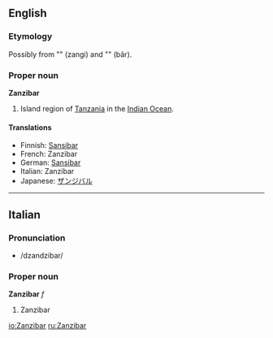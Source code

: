 {{wikipedia}}
==English==

===Etymology===
Possibly from {{Pers.}} "{{FAchar|[[زنگی]]}}" (zangi) and "{{FAchar|[[بار]]}}" (bâr).

===Proper noun===
'''Zanzibar'''

# Island region of [[Tanzania]] in the [[Indian Ocean]].

====Translations====

*Finnish: [[Sansibar]]
*French: Zanzibar
*German: [[Sansibar]]
*Italian: Zanzibar
*Japanese: [[ザンジバル]]

----

==Italian==

===Pronunciation===
*/dzandzibar/

===Proper noun===
'''Zanzibar''' ''f''

# Zanzibar

[[io:Zanzibar]]
[[ru:Zanzibar]]